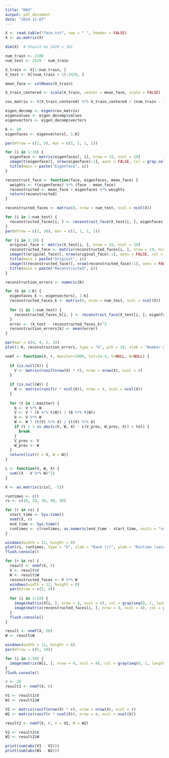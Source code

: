 ```yaml
---
title: "HW3"
output: pdf_document
date: "2024-11-07"
---
```


```r
X <- read.table("face.txt", sep = " ", header = FALSE)
X <- as.matrix(X)

dim(X)  # Should be 2429 x 361

num_train <- 2100
num_test <- 2429 - num_train

X_train <- X[1:num_train, ]
X_test <- X[(num_train + 1):2429, ]

mean_face <- colMeans(X_train)

X_train_centered <- scale(X_train, center = mean_face, scale = FALSE)

cov_matrix <- t(X_train_centered) %*% X_train_centered / (num_train - 1)

eigen_decomp <- eigen(cov_matrix)
eigenvalues <- eigen_decomp$values
eigenvectors <- eigen_decomp$vectors

K <- 20  
eigenfaces <- eigenvectors[, 1:K]

par(mfrow = c(2, 5), mar = c(1, 1, 1, 1))  

for (i in 1:10) {
  eigenface <- matrix(eigenfaces[, i], nrow = 19, ncol = 19)  
  image(t(eigenface)[, nrow(eigenface):1], axes = FALSE, col = gray.colors(256))
  title(main = paste("Eigenface", i))
}

reconstruct_face <- function(face, eigenfaces, mean_face) {
  weights <- t(eigenfaces) %*% (face - mean_face)
  reconstructed <- mean_face + eigenfaces %*% weights
  return(reconstructed)
}

reconstructed_faces <- matrix(0, nrow = num_test, ncol = ncol(X))

for (i in 1:num_test) {
  reconstructed_faces[i, ] <- reconstruct_face(X_test[i, ], eigenfaces, mean_face)
}
par(mfrow = c(2, 10), mar = c(1, 1, 1, 1))  

for (i in 1:10) {
  original_face <- matrix(X_test[i, ], nrow = 19, ncol = 19)
  reconstructed_face <- matrix(reconstructed_faces[i, ], nrow = 19, ncol = 19)
  image(t(original_face)[, nrow(original_face):1], axes = FALSE, col = gray.colors(256))
  title(main = paste("Original", i))
  image(t(reconstructed_face)[, nrow(reconstructed_face):1], axes = FALSE, col = gray.colors(256))
  title(main = paste("Reconstructed", i))
}

reconstruction_errors <- numeric(K)

for (k in 1:K) {
  eigenfaces_k <- eigenvectors[, 1:k]
  reconstructed_faces_k <- matrix(0, nrow = num_test, ncol = ncol(X))
  
  for (i in 1:num_test) {
    reconstructed_faces_k[i, ] <- reconstruct_face(X_test[i, ], eigenfaces_k, mean_face)
  }
  error <- (X_test - reconstructed_faces_k)^2
  reconstruction_errors[k] <- mean(error) 
}

par(mar = c(4, 4, 2, 1))  
plot(1:K, reconstruction_errors, type = "b", pch = 19, xlab = "Number of Eigenfaces K", ylab = "Reconstruction error (per pixel)", main = "Reconstruction error / Number of eigenfaces")

```

```r
nnmf <- function(X, r, maxiter=1000, tol=1e-4, V=NULL, W=NULL) {
  
  if (is.null(V)) {
    V <- matrix(runif(nrow(X) * r), nrow = nrow(X), ncol = r)
  }
  
  if (is.null(W)) {
    W <- matrix(runif(r * ncol(X)), nrow = r, ncol = ncol(X))
  }
  
  for (t in 1:maxiter) {
    b <- V %*% W
    V <- V * (X %*% t(W)) / (b %*% t(W))
    b <- V %*% W
    W <- W * (t(V) %*% X) / (t(V) %*% b)
    if (t > 1 && abs(L(V, W, X) - L(V_prev, W_prev, X)) < tol) {
      break
    }
    V_prev <- V
    W_prev <- W
  }
  return(list(V = V, W = W))
}

L <- function(V, W, X) {
  sum((X - V %*% W)^2)
}

X <- as.matrix(iris[, -5])

runtimes <- c()
rs <- c(10, 20, 30, 40, 50)

for (r in rs) {
  start_time <- Sys.time()
  nnmf(X, r)
  end_time <- Sys.time()
  runtimes <- c(runtimes, as.numeric(end_time - start_time, units = "secs"))
}

windows(width = 12, height = 8)  
plot(rs, runtimes, type = "b", xlab = "Rank (r)", ylab = "Runtime (seconds)", main = "Runtime vs Rank")
flush.console()  

for (r in rs) {
  result <- nnmf(X, r)
  V <- result$V
  W <- result$W
  reconstructed_faces <- V %*% W
  windows(width = 12, height = 8)  
  par(mfrow = c(5, 4))
  
  for (i in 1:10) {
    image(matrix(X[i, ], nrow = 4, ncol = 4), col = gray(seq(0, 1, length = 256)), main = "Original")
    image(matrix(reconstructed_faces[i, ], nrow = 4, ncol = 4), col = gray(seq(0, 1, length = 256)), main = "Reconstructed")
  }
  flush.console()  
}

result <- nnmf(X, 50)
W <- result$W

windows(width = 12, height = 8)  
par(mfrow = c(5, 10))

for (i in 1:50) {
  image(matrix(W[i, ], nrow = 4, ncol = 4), col = gray(seq(0, 1, length = 256)), main = paste("Basis Image", i))
}
flush.console()  

r <- 20
result1 <- nnmf(X, r)

V1 <- result1$V
W1 <- result1$W

V2 <- matrix(runif(nrow(X) * r), nrow = nrow(X), ncol = r)
W2 <- matrix(runif(r * ncol(X)), nrow = r, ncol = ncol(X))

result2 <- nnmf(X, r, V = V2, W = W2)

V2 <- result2$V
W2 <- result2$W

print(sum(abs(V1 - V2)))
print(sum(abs(W1 - W2)))


```

